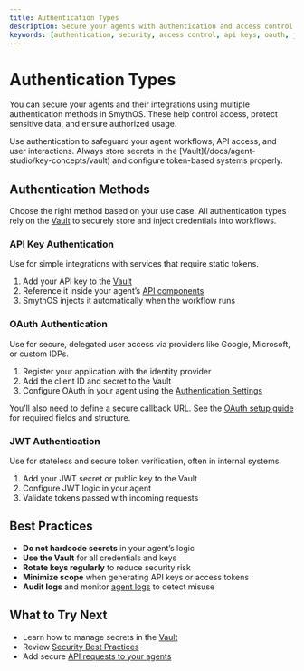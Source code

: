 ```yaml
---
title: Authentication Types
description: Secure your agents with authentication and access control in SmythOS.
keywords: [authentication, security, access control, api keys, oauth, jwt]
---
```


# Authentication Types

You can secure your agents and their integrations using multiple authentication methods in SmythOS. These help control access, protect sensitive data, and ensure authorized usage.

<InfoCallout title="Why it matters">
Use authentication to safeguard your agent workflows, API access, and user interactions. Always store secrets in the [Vault](/docs/agent-studio/key-concepts/vault) and configure token-based systems properly.
</InfoCallout>

<Spacer size="md" />

## Authentication Methods

Choose the right method based on your use case. All authentication types rely on the [Vault](/docs/agent-studio/key-concepts/vault) to securely store and inject credentials into workflows.

### API Key Authentication

Use for simple integrations with services that require static tokens.

1. Add your API key to the [Vault](/docs/agent-studio/key-concepts/vault)
2. Reference it inside your agent’s [API components](/docs/agent-studio/components/base/api-output)
3. SmythOS injects it automatically when the workflow runs

### OAuth Authentication

Use for secure, delegated user access via providers like Google, Microsoft, or custom IDPs.

1. Register your application with the identity provider  
2. Add the client ID and secret to the Vault  
3. Configure OAuth in your agent using the [Authentication Settings](/docs/agent-studio/manage-agents/authentication)

You’ll also need to define a secure callback URL. See the [OAuth setup guide](/docs/agent-studio/manage-agents/authentication) for required fields and structure.

### JWT Authentication

Use for stateless and secure token verification, often in internal systems.

1. Add your JWT secret or public key to the Vault  
2. Configure JWT logic in your agent  
3. Validate tokens passed with incoming requests

<Spacer size="md" />

## Best Practices

- **Do not hardcode secrets** in your agent’s logic  
- **Use the Vault** for all credentials and keys  
- **Rotate keys regularly** to reduce security risk  
- **Minimize scope** when generating API keys or access tokens  
- **Audit logs** and monitor [agent logs](/docs/agent-studio/manage-agents/logs) to detect misuse

<Spacer size="md" />

## What to Try Next

- Learn how to manage secrets in the [Vault](/docs/agent-studio/key-concepts/vault)  
- Review [Security Best Practices](/docs/agent-studio/key-concepts/security)  
- Add secure [API requests to your agents](/docs/agent-studio/components/base/api-output)
